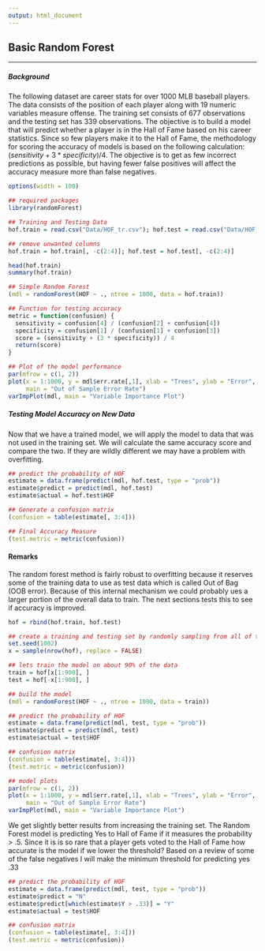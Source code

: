 ```yaml
---
output: html_document
---
```


## **Basic Random Forest**

---

##### **Background**

The following dataset are career stats for over 1000 MLB baseball players. The data consists of the position of each player along with 19 numeric variables measure offense. The training set consists of 677 observations and the testing set has 339 observations. The objective is to build a model that will predict whether a player is in the Hall of Fame based on his career statistics. Since so few players make it to the Hall of Fame, the methodology for scoring the accuracy of models is based on the following calculation: $(sensitivity + 3*specificity) / 4$. The objective is to get as few incorrect predictions as possible, but having fewer false positives will affect the accuracy measure more than false negatives.

```r
options(width = 100)

## required packages
library(randomForest)

## Training and Testing Data
hof.train = read.csv("Data/HOF_tr.csv"); hof.test = read.csv("Data/HOF_te.csv")

## remove unwanted columns
hof.train = hof.train[, -c(2:4)]; hof.test = hof.test[, -c(2:4)]

head(hof.train)
summary(hof.train)

## Simple Random Forest
(mdl = randomForest(HOF ~ ., ntree = 1000, data = hof.train))

## Function for testing accuracy
metric = function(confusion) {
  sensitivity = confusion[4] / (confusion[2] + confusion[4])
  specificity = confusion[1] / (confusion[1] + confusion[3])
  score = (sensitivity + (3 * specificity)) / 4
  return(score)
}

## Plot of the model performance
par(mfrow = c(1, 2))
plot(x = 1:1000, y = mdl$err.rate[,1], xlab = "Trees", ylab = "Error", type = "l",
     main = "Out of Sample Error Rate")
varImpPlot(mdl, main = "Variable Importance Plot")

```

##### **Testing Model Accuracy on New Data**

Now that we have a trained model, we will apply the model to data that was not used in the training set. We will calculate the same accuracy score and compare the two.  If they are wildly different we may have a problem with overfitting. 

```r

## predict the probability of HOF
estimate = data.frame(predict(mdl, hof.test, type = "prob"))
estimate$predict = predict(mdl, hof.test)
estimate$actual = hof.test$HOF

## Generate a confusion matrix
(confusion = table(estimate[, 3:4]))

## Final Accuracy Measure
(test.metric = metric(confusion))

```

#### **Remarks**

The random forest method is fairly robust to overfitting because it reserves some of the training data to use as test data which is called Out of Bag (OOB error). Because of this internal mechanism we could probably ues a larger portion of the overall data to train. The next sections tests this to see if accuracy is improved.

```r

hof = rbind(hof.train, hof.test)

## create a training and testing set by randomly sampling from all of the data
set.seed(1002)
x = sample(nrow(hof), replace = FALSE)

## lets train the model on about 90% of the data
train = hof[x[1:900], ]
test = hof[-x[1:900], ]

## build the model
(mdl = randomForest(HOF ~ ., ntree = 1000, data = train))

## predict the probability of HOF
estimate = data.frame(predict(mdl, test, type = "prob"))
estimate$predict = predict(mdl, test)
estimate$actual = test$HOF

## confusion matrix
(confusion = table(estimate[, 3:4]))
(test.metric = metric(confusion))

## model plots
par(mfrow = c(1, 2))
plot(x = 1:1000, y = mdl$err.rate[,1], xlab = "Trees", ylab = "Error", type = "l",
     main = "Out of Sample Error Rate")
varImpPlot(mdl, main = "Variable Importance Plot")

```


We get slightly better results from increasing the training set. The Random Forest model is predicting Yes to Hall of Fame if it measures the probability > .5.  Since it is is so rare that a player gets voted to the Hall of Fame how accurate is the model if we lower the threshold? Based on a review of some of the false negatives I will make the minimum threshold for predicting yes .33

```r

## predict the probability of HOF
estimate = data.frame(predict(mdl, test, type = "prob"))
estimate$predict = "N"
estimate$predict[which(estimate$Y > .33)] = "Y"
estimate$actual = test$HOF

## confusion matrix
(confusion = table(estimate[, 3:4]))
(test.metric = metric(confusion))
```











